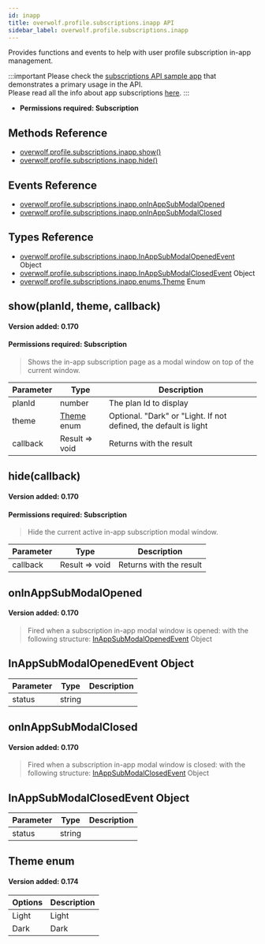 ```yaml
---
id: inapp
title: overwolf.profile.subscriptions.inapp API
sidebar_label: overwolf.profile.subscriptions.inapp
---
```


Provides functions and events to help with user profile subscription in-app management.

:::important
Please check the [subscriptions API sample app](.#sample-app) that demonstrates a primary usage in the API.  
Please read all the info about app subscriptions [here](/start/monetize-with-subs/subscriptions-overview).
:::

* **Permissions required: Subscription**

## Methods Reference

* [overwolf.profile.subscriptions.inapp.show()](#showplanid-theme-callback)
* [overwolf.profile.subscriptions.inapp.hide()](#hidecallback)

## Events Reference

* [overwolf.profile.subscriptions.inapp.onInAppSubModalOpened](#oninappsubmodalopened)
* [overwolf.profile.subscriptions.inapp.onInAppSubModalClosed](#oninappsubmodalclosed)

## Types Reference

* [overwolf.profile.subscriptions.inapp.InAppSubModalOpenedEvent](#inappsubmodalopenedevent-object) Object
* [overwolf.profile.subscriptions.inapp.InAppSubModalClosedEvent](#inappsubmodalclosedevent-object) Object
* [overwolf.profile.subscriptions.inapp.enums.Theme](#theme-enum) Enum

## show(planId, theme, callback)
#### Version added: 0.170
#### Permissions required: Subscription #####

> Shows the in-app subscription page as a modal window on top of the current window.

Parameter | Type                                   | Description                                                      |
----------| ---------------------------------------| ---------------------------------------------------------------- |
planId    | number                                 | The plan Id to display                                           |   
theme     | [Theme](#theme-enum) enum               | Optional. "Dark" or "Light. If not defined, the default is light |   
callback  | Result => void                         | Returns with the result                                          |   

## hide(callback)
#### Version added: 0.170
#### Permissions required: Subscription #####

> Hide the current active in-app subscription modal window.

Parameter | Type                                   | Description                                                      |
----------| ---------------------------------------| ---------------------------------------------------------------- |
callback  | Result => void                         | Returns with the result                                          |   

## onInAppSubModalOpened
#### Version added: 0.170

> Fired when a subscription in-app modal window is opened: with the following structure: [InAppSubModalOpenedEvent](#inappsubmodalopenedevent-object) Object

## InAppSubModalOpenedEvent Object

Parameter       | Type                                           | Description     |
----------------| -----------------------------------------------|---------------- |
status          |  string                                        |                 | 


## onInAppSubModalClosed
#### Version added: 0.170

> Fired when a subscription in-app modal window is closed: with the following structure: [InAppSubModalClosedEvent](#inappsubmodalclosedevent-object) Object

## InAppSubModalClosedEvent Object

Parameter       | Type                                           | Description     |
----------------| -----------------------------------------------|---------------- |
status          |  string                                        |                 | 

## Theme enum

#### Version added: 0.174

| Options           | Description                                                     |
|-------------------| ----------------------------------------------------------------|
| Light             |  Light                                                          |
| Dark              |  Dark                                                           |